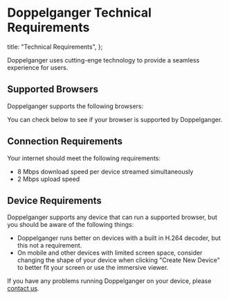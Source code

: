 
# Doppelganger Technical Requirements

  title: "Technical Requirements",
};

Doppelganger uses cutting-enge technology to provide a seamless experience for users.

## Supported Browsers

Doppelganger supports the following browsers:

<SupportedBrowsersList />

You can check below to see if your browser is supported by Doppelganger.

<BrowserCheckAlertFallback />

## Connection Requirements

Your internet should meet the following requirements:

- 8 Mbps download speed per device streamed simultaneously
- 2 Mbps upload speed

## Device Requirements

Doppelganger supports any device that can run a supported browser, but you should be aware of the following things:

- Doppelganger runs better on devices with a built in H.264 decoder, but this not a requirement.
- On mobile and other devices with limited screen space, consider changing the shape of your device when clicking "Create New Device" to better fit your screen or use the immersive viewer.

If you have any problems running Doppelganger on your device, please [contact us](/contact).
